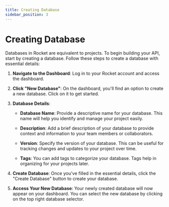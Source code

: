 ```yaml
---
title: Creating Database
sidebar_position: 3
---
```


# Creating Database

Databases in Rocket are equivalent to projects. To begin building your API, start by creating a database. Follow these steps to create a database with essential details:

1. **Navigate to the Dashboard**: Log in to your Rocket account and access the dashboard.

2. **Click "New Database"**: On the dashboard, you'll find an option to create a new database. Click on it to get started.

3. **Database Details**:

   - **Database Name**: Provide a descriptive name for your database. This name will help you identify and manage your project easily.

   - **Description**: Add a brief description of your database to provide context and information to your team members or collaborators.

   - **Version**: Specify the version of your database. This can be useful for tracking changes and updates to your project over time.

   - **Tags**: You can add tags to categorize your database. Tags help in organizing for your projects later.

4. **Create Database**: Once you've filled in the essential details, click the "Create Database" button to create your database.

5. **Access Your New Database**: Your newly created database will now appear on your dashboard. You can select the new database by clicking on the top right database selector.
